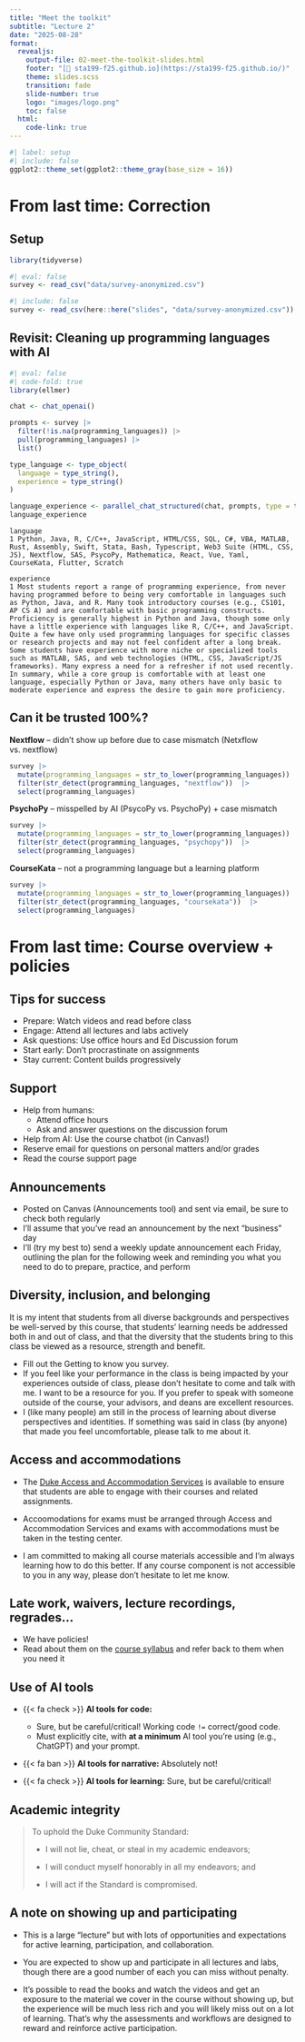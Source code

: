 ```yaml
---
title: "Meet the toolkit"
subtitle: "Lecture 2"
date: "2025-08-28"
format: 
  revealjs: 
    output-file: 02-meet-the-toolkit-slides.html
    footer: "[🔗 sta199-f25.github.io](https://sta199-f25.github.io/)"
    theme: slides.scss
    transition: fade
    slide-number: true
    logo: "images/logo.png" 
    toc: false
  html: 
    code-link: true
---
```


```r
#| label: setup
#| include: false
ggplot2::theme_set(ggplot2::theme_gray(base_size = 16))
```

# From last time: Correction

## Setup

```r
library(tidyverse)
```

```r
#| eval: false
survey <- read_csv("data/survey-anonymized.csv")
```

```r
#| include: false
survey <- read_csv(here::here("slides", "data/survey-anonymized.csv"))
```

## Revisit: Cleaning up programming languages with AI {.smaller}

```r
#| eval: false
#| code-fold: true
library(ellmer)

chat <- chat_openai()

prompts <- survey |>
  filter(!is.na(programming_languages)) |>
  pull(programming_languages) |>
  list()

type_language <- type_object(
  language = type_string(),
  experience = type_string()
)

language_experience <- parallel_chat_structured(chat, prompts, type = type_language)
language_experience
```

```
language
1 Python, Java, R, C/C++, JavaScript, HTML/CSS, SQL, C#, VBA, MATLAB, Rust, Assembly, Swift, Stata, Bash, Typescript, Web3 Suite (HTML, CSS, JS), Nextflow, SAS, PsycoPy, Mathematica, React, Vue, Yaml, CourseKata, Flutter, Scratch

experience
1 Most students report a range of programming experience, from never having programmed before to being very comfortable in languages such as Python, Java, and R. Many took introductory courses (e.g., CS101, AP CS A) and are comfortable with basic programming constructs. Proficiency is generally highest in Python and Java, though some only have a little experience with languages like R, C/C++, and JavaScript. Quite a few have only used programming languages for specific classes or research projects and may not feel confident after a long break. Some students have experience with more niche or specialized tools such as MATLAB, SAS, and web technologies (HTML, CSS, JavaScript/JS frameworks). Many express a need for a refresher if not used recently. In summary, while a core group is comfortable with at least one language, especially Python or Java, many others have only basic to moderate experience and express the desire to gain more proficiency.
```

## Can it be trusted 100%? {.xsmall}

**Nextflow** -- didn't show up before due to case mismatch (Netxflow vs. nextflow)

```r
survey |>
  mutate(programming_languages = str_to_lower(programming_languages)) |>
  filter(str_detect(programming_languages, "nextflow"))  |>
  select(programming_languages)
```

**PsychoPy** -- misspelled by AI (PsycoPy vs. PsychoPy) + case mismatch

```r
survey |>
  mutate(programming_languages = str_to_lower(programming_languages)) |>
  filter(str_detect(programming_languages, "psychopy"))  |>
  select(programming_languages)
```

**CourseKata** -- not a programming language but a learning platform

```r
survey |>
  mutate(programming_languages = str_to_lower(programming_languages)) |>
  filter(str_detect(programming_languages, "coursekata"))  |>
  select(programming_languages)
```

# From last time: Course overview + policies

## Tips for success

- Prepare: Watch videos and read before class
- Engage: Attend all lectures and labs actively
- Ask questions: Use office hours and Ed Discussion forum
- Start early: Don’t procrastinate on assignments
- Stay current: Content builds progressively

## Support

-   Help from humans:
    -   Attend office hours
    -   Ask and answer questions on the discussion forum
-   Help from AI: Use the course chatbot (in Canvas!)
-   Reserve email for questions on personal matters and/or grades
-   Read the course support page

## Announcements

-   Posted on Canvas (Announcements tool) and sent via email, be sure to check both regularly
-   I'll assume that you've read an announcement by the next "business" day
-   I'll (try my best to) send a weekly update announcement each Friday, outlining the plan for the following week and reminding you what you need to do to prepare, practice, and perform

## Diversity, inclusion, and belonging {.smaller}

It is my intent that students from all diverse backgrounds and perspectives be well-served by this course, that students' learning needs be addressed both in and out of class, and that the diversity that the students bring to this class be viewed as a resource, strength and benefit.

::: incremental
-   Fill out the Getting to know you survey.
-   If you feel like your performance in the class is being impacted by your experiences outside of class, please don't hesitate to come and talk with me. I want to be a resource for you. If you prefer to speak with someone outside of the course, your advisors, and deans are excellent resources.
-   I (like many people) am still in the process of learning about diverse perspectives and identities. If something was said in class (by anyone) that made you feel uncomfortable, please talk to me about it.
:::

## Access and accommodations

-   The [Duke Access and Accommodation Services](https://access.duke.edu) is available to ensure that students are able to engage with their courses and related assignments.

-   Accoomodations for exams must be arranged through Access and Accommodation Services and exams with accommodations must be taken in the testing center.

-   I am committed to making all course materials accessible and I'm always learning how to do this better. If any course component is not accessible to you in any way, please don't hesitate to let me know.

## Late work, waivers, lecture recordings, regrades...

-   We have policies!
-   Read about them on the [course syllabus](https://sta199-f25.github.io/course-syllabus.html) and refer back to them when you need it

## Use of AI tools

-   {{< fa check >}} **AI tools for code:** 
    - Sure, but be careful/critical! Working code `!=` correct/good code.
    - Must explicitly cite, with **at a minimum** AI tool you're using (e.g., ChatGPT) and your prompt.

-   {{< fa ban >}} **AI tools for narrative:** Absolutely not!

-   {{< fa check >}} **AI tools for learning:** Sure, but be careful/critical!

## Academic integrity

> To uphold the Duke Community Standard:
>
> -   I will not lie, cheat, or steal in my academic endeavors;
>
> -   I will conduct myself honorably in all my endeavors; and
>
> -   I will act if the Standard is compromised.

## A note on showing up and participating {.smaller}

-  This is a large "lecture" but with lots of opportunities and expectations for active learning, participation, and collaboration.

-  You are expected to show up and participate in all lectures and labs, though there are a good number of each you can miss without penalty.

-  It's possible to read the books and watch the videos and get an exposure to the material we cover in the course without showing up, but the experience will be much less rich and you will likely miss out on a lot of learning. That's why the assessments and workflows are designed to reward and reinforce active participation.
